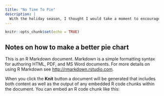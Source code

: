 ```yaml
---
title: "No Time To Pie"
description: |
  With the holiday season, I thought I would take a moment to encourage healthy eating and graph choice.
---
```


```r
knitr::opts_chunk$set(echo = TRUE)
```

## Notes on how to make a better pie chart

This is an R Markdown document. Markdown is a simple formatting syntax for authoring HTML, PDF, and MS Word documents. For more details on using R Markdown see <http://rmarkdown.rstudio.com>.

<script async class="speakerdeck-embed" data-id="b734d3b027d80132ab90668b8ed88715" data-ratio="1.33333333333333" src="//speakerdeck.com/assets/embed.js"></script>

When you click the **Knit** button a document will be generated that includes both content as well as the output of any embedded R code chunks within the document. You can embed an R code chunk like this:

